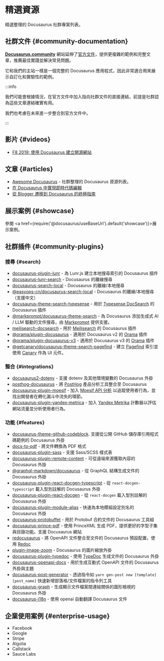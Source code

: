 # 精選資源

精選整理的 Docusaurus 社群專案列表。

## 社群文件 {#community-documentation}

**[Docusaurus.community](https://docusaurus.community)** 網站延伸了[官方文件](/docs)，提供更複雜的範例和完整文章，推薦最佳實踐並解決常見問題。

它和我們的主站一樣是一個完整的 Docusaurus 應用程式，因此非常適合用來展示自訂化和實驗性的範例。

:::info

我們可能會根據情況，在官方文件中加入指向社群文件的直接連結，前提是社群認為這些文章連結確實有用。

我們也考慮在未來進一步整合到官方文件中。

:::

## 影片 {#videos}

- [F8 2019: 使用 Docusaurus 建立開源網站](https://www.youtube.com/watch?v=QcGJsf6mgZE)

## 文章 {#articles}

- [Awesome Docusaurus](https://github.com/webbertakken/awesome-docusaurus#readme) - 社群整理的 Docusaurus 資源列表。
- [在 Docusaurus 中實現即時代碼編輯](https://dev.to/mrmuhammadali/live-code-editing-in-docusaurus-ux-at-its-best-2hj1)
- [從 Blogger 遷移到 Docusaurus 的終極指南](https://blog.johnnyreilly.com/definitive-guide-to-migrating-from-blogger-to-docusaurus)

## 展示案例 {#showcase}

參閱 <a href={require('@docusaurus/useBaseUrl').default('showcase')}>展示案例</a>。

## 社群插件 {#community-plugins}

### 搜尋 {#search}

- [docusaurus-plugin-lunr](https://github.com/daldridge/docusaurus-plugin-lunr) - 為 Lunr.js 建立本地搜尋索引的 Docusaurus 插件
- [docusaurus-lunr-search](https://github.com/lelouch77/docusaurus-lunr-search) - Docusaurus 的離線搜尋
- [docusaurus-search-local](https://github.com/cmfcmf/docusaurus-search-local) - Docusaurus 的離線/本地搜尋
- [@easyops-cn/docusaurus-search-local](https://github.com/easyops-cn/docusaurus-search-local) - Docusaurus 的離線/本地搜尋（支援中文）
- [docusaurus-theme-search-typesense](https://github.com/typesense/docusaurus-theme-search-typesense) - 用於 [Typesense DocSearch](https://typesense.org/docs/latest/guide/docsearch.html) 的 Docusaurus 插件
- [@markprompt/docusaurus-theme-search](https://github.com/motifland/markprompt-js/tree/main/packages/docusaurus-theme-search) - 為 Docusaurus 添加生成式 AI / LLM 驅動的文件搜尋，由 [Markprompt](https://markprompt.com) 提供支援。
- [meilisearch-docsearch](https://github.com/tauri-apps/meilisearch-docsearch) - 用於 [Meilisearch](https://www.meilisearch.com) 的 Docusaurus 插件
- [@orama/plugin-docusaurus](https://github.com/askorama/orama/tree/main/packages/plugin-docusaurus) - 適用於 Docusaurus v2 的 [Orama](https://askorama.ai/) 插件
- [@orama/plugin-docusaurus-v3](https://github.com/askorama/orama/tree/main/packages/plugin-docusaurus-v3) - 適用於 Docusaurus v3 的 [Orama](https://askorama.ai/) 插件
- [@getcanary/docusaurus-theme-search-pagefind](https://getcanary.dev/docs/integrations/docusaurus.html) - 建立 [Pagefind](https://pagefind.app/) 索引並使用 [Canary](https://github.com/fastrepl/canary) 作為 UI 元件。

### 整合 {#integrations}

- [docusaurus2-dotenv](https://github.com/jonnynabors/docusaurus2-dotenv) - 支援 dotenv 及其他環境變數的 Docusaurus 外掛
- [posthog-docusaurus](https://github.com/PostHog/posthog-docusaurus) - 將 [PostHog](https://posthog.com/) 產品分析工具整合至 Docusaurus
- [docusaurus-plugin-moesif](https://github.com/Moesif/docusaurus-plugin-moesif) - 加入 [Moesif API 分析](https://www.moesif.com/) 以追蹤使用者行為，並找出開發者在轉化漏斗中流失的環節。
- [docusaurus-plugin-yandex-metrica](https://github.com/sgromkov/docusaurus-plugin-yandex-metrica) - 加入 [Yandex Metrika](https://metrika.yandex.ru/) 計數器以評估網站流量並分析使用者行為。

### 功能 {#features}

- [docusaurus-theme-github-codeblock](https://github.com/saucelabs/docusaurus-theme-github-codeblock). 支援從公開 GitHub 儲存庫引用程式碼範例的 Docusaurus 外掛
- [docs-to-pdf](https://github.com/jean-humann/docs-to-pdf) - 將文件轉換為 PDF 格式
- [docusaurus-plugin-sass](https://github.com/rlamana/docusaurus-plugin-sass) - 支援 Sass/SCSS 樣式表
- [docusaurus-plugin-remote-content](https://github.com/rdilweb/docusaurus-plugin-remote-content) - 可從遠端來源獲取內容的 Docusaurus 外掛
- [@graphql-markdown/docusaurus](https://github.com/graphql-markdown/graphql-markdown) - 從 GraphQL 結構生成文件的 Docusaurus 外掛
- [docusaurus-plugin-react-docgen-typescript](https://github.com/atomicpages/docusaurus-plugin-react-docgen-typescript) - 從 `react-docgen-typescript` 載入型別註解的 Docusaurus 外掛
- [docusaurus-plugin-react-docgen](https://github.com/atomicpages/docusaurus-plugin-react-docgen) - 從 `react-docgen` 載入型別註解的 Docusaurus 外掛
- [docusaurus-plugin-module-alias](https://github.com/atomicpages/docusaurus-plugin-module-alias) - 快速為本地模組設定別名的 Docusaurus 外掛
- [docusaurus-protobuffet](https://github.com/protobuffet/docusaurus-protobuffet) - 用於 Protobuf 合約文件的 Docusaurus 工具組
- [docusaurus-prince-pdf](https://github.com/signcl/docusaurus-prince-pdf) - 使用 PrinceXML 生成 PDF，提供更好的字型子集與目錄功能。支援 Docusaurus 網站
- [redocusaurus](https://github.com/rohit-gohri/redocusaurus) - 將 OpenAPI 文件整合至文件的 Docusaurus 預設配置，使用 [Redoc](https://github.com/redocly/redoc)
- [plugin-image-zoom](https://github.com/flexanalytics/plugin-image-zoom) - Docusaurus 的圖片縮放外掛
- [docusaurus-plugin-typedoc](https://github.com/tgreyuk/typedoc-plugin-markdown/tree/master/packages/docusaurus-plugin-typedoc) - 使用 [TypeDoc](https://typedoc.org/) 生成文件的 Docusaurus 外掛
- [docusaurus-openapi-docs](https://github.com/PaloAltoNetworks/docusaurus-openapi-docs) - 用於生成互動式 OpenAPI 文件的 Docusaurus 外掛與主題
- [docusaurus-post-generator](https://github.com/moojing/docusaurus-post-generator) - 透過指令如 `yarn gen-post new [template] [post_name]` 快速新增部落格/文件檔案的指令列工具
- [docusaurus-graph](https://github.com/Arsero/docusaurus-graph) - 生成顯示文件檔案間連結關係的圖形檢視的 Docusaurus 外掛
- [docusaurus-i18n](https://github.com/moonrailgun/docusaurus-i18n) - 使用 openai 自動翻譯 Docusaurus 文件

## 企業使用案例 {#enterprise-usage}

- Facebook
- Google
- Stripe
- Algolia
- Callstack
- Sauce Labs